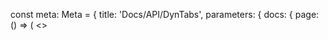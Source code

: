 
const meta: Meta = {
  title: 'Docs/API/DynTabs',
  parameters: {
    docs: {
      page: () => (
        <>
          <Title />
          <Subtitle>API Reference</Subtitle>
          <Description>DynTabs/DynTab/DynTabPanel API i tastaturna navigacija.</Description>
          <Primary />
          <ArgsTable of={Types} />
          <Stories />
        </>
      )
    }
  }
}
